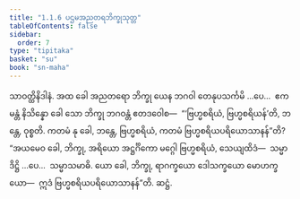 ```yaml
---
title: "1.1.6 ပဌမအညတရဘိက္ခုသုတ္တ"
tableOfContents: false
sidebar:
  order: 7
type: "tipitaka"
basket: "su"
book: "sn-maha"
---
```



<DynamicBreadcrumb />

<Division number="6" book="sn-maha">

<Paragraph number="33" book="sn-maha">
သာဝတ္ထိနိဒါနံ. အထ ခေါ အညတရော ဘိက္ခု ယေန ဘဂဝါ တေနုပသင်္ကမိ …ပေ…  ဧကမန္တံ နိသိန္နော ခေါ သော ဘိက္ခု ဘဂဝန္တံ ဧတဒဝေါစ—  “‘ဗြဟ္မစရိယံ, ဗြဟ္မစရိယန်’တိ, ဘန္တေ, ဝုစ္စတိ. ကတမံ နု ခေါ, ဘန္တေ, ဗြဟ္မစရိယံ, ကတမံ ဗြဟ္မစရိယပရိယောသာနန်”တိ?
</Paragraph>

<Paragraph number="34" book="sn-maha">
“အယမေဝ ခေါ, ဘိက္ခု, အရိယော အဋ္ဌင်္ဂိကော မဂ္ဂေါ ဗြဟ္မစရိယံ, သေယျထိဒံ—  သမ္မာဒိဋ္ဌိ …ပေ…  သမ္မာသမာဓိ. ယော ခေါ, ဘိက္ခု, ရာဂက္ခယော ဒေါသက္ခယော မောဟက္ခယော—  ဣဒံ ဗြဟ္မစရိယပရိယောသာနန်”တိ.

</Paragraph>
</Division>

<Paragraph number="35" type="center" book="sn-maha">
ဆဋ္ဌံ.
</Paragraph>